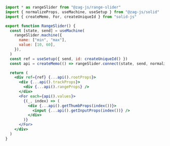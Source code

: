 ```jsx
import * as rangeSlider from "@zag-js/range-slider"
import { normalizeProps, useMachine, useSetup } from "@zag-js/solid"
import { createMemo, For, createUniqueId } from "solid-js"

export function RangeSlider() {
  const [state, send] = useMachine(
    rangeSlider.machine({
      name: ["min", "max"],
      value: [10, 60],
    }),
  )
  const ref = useSetup({ send, id: createUniqueId() })
  const api = createMemo(() => rangeSlider.connect(state, send, normalizeProps))

  return (
    <div ref={ref} {...api().rootProps}>
      <div {...api().trackProps}>
        <div {...api().rangeProps} />
      </div>
      <For each={api().values}>
        {(_, index) => (
          <div {...api().getThumbProps(index())}>
            <input {...api().getInputProps(index())} />
          </div>
        )}
      </For>
    </div>
  )
}
```
